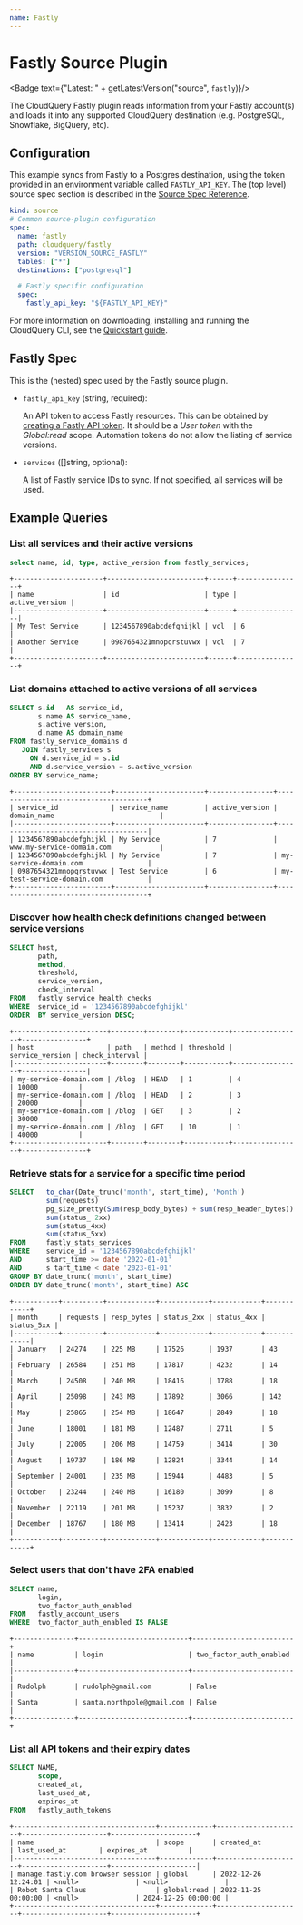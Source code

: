 ```yaml
---
name: Fastly
---
```

# Fastly Source Plugin


<Badge text={"Latest: " + getLatestVersion("source", `fastly`)}/>

The CloudQuery Fastly plugin reads information from your Fastly account(s) and loads it into any supported CloudQuery destination (e.g. PostgreSQL, Snowflake, BigQuery, etc).

## Configuration

This example syncs from Fastly to a Postgres destination, using the token provided in an environment variable called `FASTLY_API_KEY`. The (top level) source spec section is described in the [Source Spec Reference](/docs/reference/source-spec).

```yaml copy
kind: source
# Common source-plugin configuration
spec:
  name: fastly
  path: cloudquery/fastly
  version: "VERSION_SOURCE_FASTLY"
  tables: ["*"]
  destinations: ["postgresql"]

  # Fastly specific configuration
  spec:
    fastly_api_key: "${FASTLY_API_KEY}"
```

For more information on downloading, installing and running the CloudQuery CLI, see the [Quickstart guide](/docs/quickstart).

## Fastly Spec

This is the (nested) spec used by the Fastly source plugin.

- `fastly_api_key` (string, required):
   
  An API token to access Fastly resources. This can be obtained by [creating a Fastly API token](https://docs.fastly.com/en/guides/using-api-tokens). It should be a *User token* with the *Global:read* scope. Automation tokens do not allow the listing of service versions.

- `services` ([]string, optional):

  A list of Fastly service IDs to sync. If not specified, all services will be used.

## Example Queries

### List all services and their active versions

```sql copy
select name, id, type, active_version from fastly_services;
```

```text copy
+----------------------+------------------------+------+----------------+
| name                 | id                     | type | active_version |
|----------------------+------------------------+------+----------------|
| My Test Service      | 1234567890abcdefghijkl | vcl  | 6              |
| Another Service      | 0987654321mnopqrstuvwx | vcl  | 7              |
+----------------------+------------------------+------+----------------+
```

### List domains attached to active versions of all services

```sql copy
SELECT s.id   AS service_id,
       s.name AS service_name,
       s.active_version,
       d.name AS domain_name
FROM fastly_service_domains d
   JOIN fastly_services s
     ON d.service_id = s.id
     AND d.service_version = s.active_version
ORDER BY service_name;
```

```text copy
+------------------------+----------------------+----------------+--------------------------------------+
| service_id             | service_name         | active_version | domain_name                          |
|------------------------+----------------------+----------------+--------------------------------------|
| 1234567890abcdefghijkl | My Service           | 7              | www.my-service-domain.com            |
| 1234567890abcdefghijkl | My Service           | 7              | my-service-domain.com                |
| 0987654321mnopqrstuvwx | Test Service         | 6              | my-test-service-domain.com           |
+------------------------+----------------------+----------------+--------------------------------------+
```

### Discover how health check definitions changed between service versions

```sql copy
SELECT host,
       path,
       method,
       threshold,
       service_version,
       check_interval
FROM   fastly_service_health_checks
WHERE  service_id = '1234567890abcdefghijkl'
ORDER  BY service_version DESC; 
```

```text copy
+-----------------------+--------+--------+-----------+-----------------+----------------+
| host                  | path   | method | threshold | service_version | check_interval |
|-----------------------+--------+--------+-----------+-----------------+----------------|
| my-service-domain.com | /blog  | HEAD   | 1         | 4               | 10000          |
| my-service-domain.com | /blog  | HEAD   | 2         | 3               | 20000          |
| my-service-domain.com | /blog  | GET    | 3         | 2               | 30000          |
| my-service-domain.com | /blog  | GET    | 10        | 1               | 40000          |
+-----------------------+--------+--------+-----------+-----------------+----------------+
```

### Retrieve stats for a service for a specific time period

```sql copy
SELECT   to_char(Date_trunc('month', start_time), 'Month')             AS month,
         sum(requests)                                                 AS requests,
         pg_size_pretty(Sum(resp_body_bytes) + sum(resp_header_bytes)) AS resp_bytes,
         sum(status_ 2xx)                                              AS status_2xx,
         sum(status_4xx)                                               AS status_4xx,
         sum(status_5xx)                                               AS status_5xx
FROM     fastly_stats_services
WHERE    service_id = '1234567890abcdefghijkl'
AND      start_time >= date '2022-01-01'
AND      s tart_time < date '2023-01-01'
GROUP BY date_trunc('month', start_time)
ORDER BY date_trunc('month', start_time) ASC
```

```text copy
+-----------+----------+------------+------------+------------+------------+
| month     | requests | resp_bytes | status_2xx | status_4xx | status_5xx |
|-----------+----------+------------+------------+------------+------------|
| January   | 24274    | 225 MB     | 17526      | 1937       | 43         |
| February  | 26584    | 251 MB     | 17817      | 4232       | 14         |
| March     | 24508    | 240 MB     | 18416      | 1788       | 18         |
| April     | 25098    | 243 MB     | 17892      | 3066       | 142        |
| May       | 25865    | 254 MB     | 18647      | 2849       | 18         |
| June      | 18001    | 181 MB     | 12487      | 2711       | 5          |
| July      | 22005    | 206 MB     | 14759      | 3414       | 30         |
| August    | 19737    | 186 MB     | 12824      | 3344       | 14         |
| September | 24001    | 235 MB     | 15944      | 4483       | 5          |
| October   | 23244    | 240 MB     | 16180      | 3099       | 8          |
| November  | 22119    | 201 MB     | 15237      | 3832       | 2          |
| December  | 18767    | 180 MB     | 13414      | 2423       | 18         |
+-----------+----------+------------+------------+------------+------------+
```

### Select users that don't have 2FA enabled

```sql copy
SELECT name,
       login,
       two_factor_auth_enabled
FROM   fastly_account_users
WHERE  two_factor_auth_enabled IS FALSE
```

```text copy
+---------------+---------------------------+-------------------------+
| name          | login                     | two_factor_auth_enabled |
|---------------+---------------------------+-------------------------|
| Rudolph       | rudolph@gmail.com         | False                   |
| Santa         | santa.northpole@gmail.com | False                   |
+---------------+---------------------------+-------------------------+
```

### List all API tokens and their expiry dates

```sql copy
SELECT NAME,
       scope,
       created_at,
       last_used_at,
       expires_at
FROM   fastly_auth_tokens 
```

```text copy
+-----------------------------------+-------------+---------------------+---------------------+---------------------+
| name                              | scope       | created_at          | last_used_at        | expires_at          |
|-----------------------------------+-------------+---------------------+---------------------+---------------------|
| manage.fastly.com browser session | global      | 2022-12-26 12:24:01 | <null>              | <null>              |
| Robot Santa Claus                 | global:read | 2022-11-25 00:00:00 | <null>              | 2024-12-25 00:00:00 |
+-----------------------------------+-------------+---------------------+---------------------+---------------------+
```